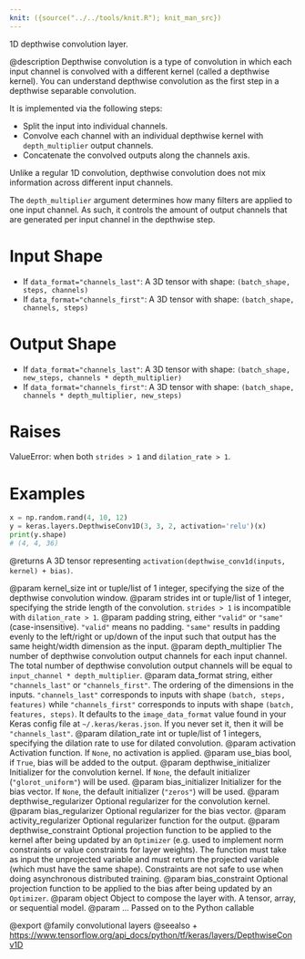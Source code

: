```yaml
---
knit: ({source("../../tools/knit.R"); knit_man_src})
---
```

1D depthwise convolution layer.

@description
Depthwise convolution is a type of convolution in which each input channel
is convolved with a different kernel (called a depthwise kernel). You can
understand depthwise convolution as the first step in a depthwise separable
convolution.

It is implemented via the following steps:

- Split the input into individual channels.
- Convolve each channel with an individual depthwise kernel with
  `depth_multiplier` output channels.
- Concatenate the convolved outputs along the channels axis.

Unlike a regular 1D convolution, depthwise convolution does not mix
information across different input channels.

The `depth_multiplier` argument determines how many filters are applied to
one input channel. As such, it controls the amount of output channels that
are generated per input channel in the depthwise step.

# Input Shape
- If `data_format="channels_last"`:
    A 3D tensor with shape: `(batch_shape, steps, channels)`
- If `data_format="channels_first"`:
    A 3D tensor with shape: `(batch_shape, channels, steps)`

# Output Shape
- If `data_format="channels_last"`:
    A 3D tensor with shape:
    `(batch_shape, new_steps, channels * depth_multiplier)`
- If `data_format="channels_first"`:
    A 3D tensor with shape:
    `(batch_shape, channels * depth_multiplier, new_steps)`

# Raises
ValueError: when both `strides > 1` and `dilation_rate > 1`.

# Examples
```python
x = np.random.rand(4, 10, 12)
y = keras.layers.DepthwiseConv1D(3, 3, 2, activation='relu')(x)
print(y.shape)
# (4, 4, 36)
```

@returns
A 3D tensor representing
`activation(depthwise_conv1d(inputs, kernel) + bias)`.

@param kernel_size int or tuple/list of 1 integer, specifying the size of the
    depthwise convolution window.
@param strides int or tuple/list of 1 integer, specifying the stride length
    of the convolution. `strides > 1` is incompatible with
    `dilation_rate > 1`.
@param padding string, either `"valid"` or `"same"` (case-insensitive).
    `"valid"` means no padding. `"same"` results in padding evenly to
    the left/right or up/down of the input such that output has the same
    height/width dimension as the input.
@param depth_multiplier The number of depthwise convolution output channels
    for each input channel. The total number of depthwise convolution
    output channels will be equal to `input_channel * depth_multiplier`.
@param data_format string, either `"channels_last"` or `"channels_first"`.
    The ordering of the dimensions in the inputs. `"channels_last"`
    corresponds to inputs with shape `(batch, steps, features)`
    while `"channels_first"` corresponds to inputs with shape
    `(batch, features, steps)`. It defaults to the `image_data_format`
    value found in your Keras config file at `~/.keras/keras.json`.
    If you never set it, then it will be `"channels_last"`.
@param dilation_rate int or tuple/list of 1 integers, specifying the dilation
    rate to use for dilated convolution.
@param activation Activation function. If `None`, no activation is applied.
@param use_bias bool, if `True`, bias will be added to the output.
@param depthwise_initializer Initializer for the convolution kernel.
    If `None`, the default initializer (`"glorot_uniform"`)
    will be used.
@param bias_initializer Initializer for the bias vector. If `None`, the
    default initializer (`"zeros"`) will be used.
@param depthwise_regularizer Optional regularizer for the convolution kernel.
@param bias_regularizer Optional regularizer for the bias vector.
@param activity_regularizer Optional regularizer function for the output.
@param depthwise_constraint Optional projection function to be applied to the
    kernel after being updated by an `Optimizer` (e.g. used to implement
    norm constraints or value constraints for layer weights). The
    function must take as input the unprojected variable and must return
    the projected variable (which must have the same shape). Constraints
    are not safe to use when doing asynchronous distributed training.
@param bias_constraint Optional projection function to be applied to the
    bias after being updated by an `Optimizer`.
@param object Object to compose the layer with. A tensor, array, or sequential model.
@param ... Passed on to the Python callable

@export
@family convolutional layers
@seealso
+ <https://www.tensorflow.org/api_docs/python/tf/keras/layers/DepthwiseConv1D>
